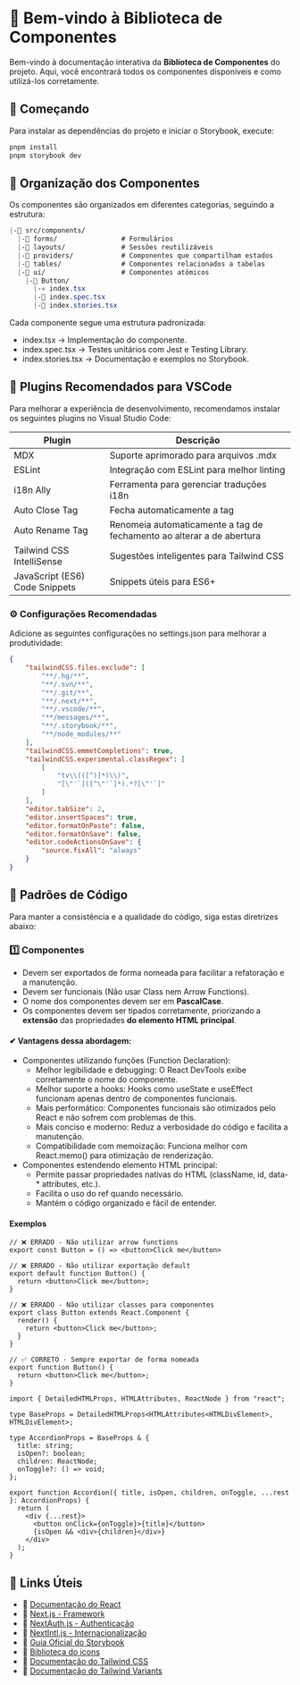 
<Meta title="Introducao" />

# 🌟 Bem-vindo à Biblioteca de Componentes

Bem-vindo à documentação interativa da **Biblioteca de Componentes** do projeto. Aqui, você encontrará todos os componentes disponíveis e como utilizá-los corretamente.

## 🚀 Começando

Para instalar as dependências do projeto e iniciar o Storybook, execute:

```bash
pnpm install
pnpm storybook dev
```

## 📂 Organização dos Componentes

Os componentes são organizados em diferentes categorias, seguindo a estrutura:

```scss
|-📂 src/components/
  |-📁 forms/                # Formulários
  |-📁 layouts/              # Sessões reutilizáveis
  |-📁 providers/            # Componentes que compartilham estados
  |-📁 tables/               # Componentes relacionados a tabelas
  |-📁 ui/                   # Componentes atômicos
    |-📁 Button/
      |-⚛️ index.tsx
      |-🧪 index.spec.tsx
      |-📖 index.stories.tsx
```

Cada componente segue uma estrutura padronizada:

- index.tsx → Implementação do componente.
- index.spec.tsx → Testes unitários com Jest e Testing Library.
- index.stories.tsx → Documentação e exemplos no Storybook.

## 🔌 Plugins Recomendados para VSCode
Para melhorar a experiência de desenvolvimento, recomendamos instalar os seguintes plugins no Visual Studio Code:

<table>
  <thead>
    <tr>
      <th>Plugin</th>
      <th>Descrição</th>
    </tr>
  </thead>
  <tbody>
    <tr>
      <td>MDX</td>
      <td>Suporte aprimorado para arquivos .mdx</td>
    </tr>
    <tr>
      <td>ESLint</td>
      <td>Integração com ESLint para melhor linting</td>
    </tr>
    <tr>
      <td>i18n Ally</td>
      <td>Ferramenta para gerenciar traduções i18n</td>
    </tr>
    <tr>
      <td>Auto Close Tag</td>
      <td>Fecha automaticamente a tag</td>
    </tr>
    <tr>
      <td>Auto Rename Tag</td>
      <td>Renomeia automaticamente a tag de fechamento ao alterar a de abertura</td>
    </tr>
    <tr>
      <td>Tailwind CSS IntelliSense</td>
      <td>Sugestões inteligentes para Tailwind CSS</td>
    </tr>
    <tr>
      <td>JavaScript (ES6) Code Snippets</td>
      <td>Snippets úteis para ES6+</td>
    </tr>
  </tbody>
</table>

### ⚙️ Configurações Recomendadas
Adicione as seguintes configurações no settings.json para melhorar a produtividade:

```json
{
    "tailwindCSS.files.exclude": [
        "**/.hg/**",
        "**/.svn/**",
        "**/.git/**",
        "**/.next/**",
        "**/.vscode/**",
        "**/messages/**",
        "**/.storybook/**",
        "**/node_modules/**"
    ],
    "tailwindCSS.emmetCompletions": true,
    "tailwindCSS.experimental.classRegex": [
        [
            "tv\\(([^)]*)\\)",
            "[\"'`]([^\"'`]*).*?[\"'`]"
        ]
    ],
    "editor.tabSize": 2,
    "editor.insertSpaces": true,
    "editor.formatOnPaste": false, 
    "editor.formatOnSave": false,
    "editor.codeActionsOnSave": { 
        "source.fixAll": "always"
    }
}
```

## 📌 Padrões de Código
Para manter a consistência e a qualidade do código, siga estas diretrizes abaixo:

### 1️⃣ Componentes
- Devem ser exportados de forma nomeada para facilitar a refatoração e a manutenção.
- Devem ser funcionais (Não usar Class nem Arrow Functions).
- O nome dos componentes devem ser em **PascalCase**.
- Os componentes devem ser tipados corretamente, priorizando a **extensão** das propriedades **do elemento HTML principal**.

#### ✔ Vantagens dessa abordagem:

- Componentes utilizando funções (Function Declaration):
  - Melhor legibilidade e debugging: O React DevTools exibe corretamente o nome do componente.
  - Melhor suporte a hooks: Hooks como useState e useEffect funcionam apenas dentro de componentes funcionais.
  - Mais performático: Componentes funcionais são otimizados pelo React e não sofrem com problemas de this.
  - Mais conciso e moderno: Reduz a verbosidade do código e facilita a manutenção.
  - Compatibilidade com memoização: Funciona melhor com React.memo() para otimização de renderização.
- Componentes estendendo elemento HTML principal:
  - Permite passar propriedades nativas do HTML (className, id, data-* attributes, etc.).
  - Facilita o uso do ref quando necessário.
  - Mantém o código organizado e fácil de entender.

#### Exemplos

```tsx
// ❌ ERRADO - Não utilizar arrow functions
export const Button = () => <button>Click me</button>

// ❌ ERRADO - Não utilizar exportação default
export default function Button() {
  return <button>Click me</button>;
}

// ❌ ERRADO - Não utilizar classes para componentes
export class Button extends React.Component {
  render() {
    return <button>Click me</button>;
  }
}

// ✅ CORRETO - Sempre exportar de forma nomeada
export function Button() {
  return <button>Click me</button>;
}
```

```tsx
import { DetailedHTMLProps, HTMLAttributes, ReactNode } from "react";

type BaseProps = DetailedHTMLProps<HTMLAttributes<HTMLDivElement>, HTMLDivElement>;

type AccordionProps = BaseProps & {
  title: string;
  isOpen?: boolean;
  children: ReactNode;
  onToggle?: () => void;
};

export function Accordion({ title, isOpen, children, onToggle, ...rest }: AccordionProps) {
  return (
    <div {...rest}>
      <button onClick={onToggle}>{title}</button>
      {isOpen && <div>{children}</div>}
    </div>
  );
}
```

## 🔗 Links Úteis

- 📖 [Documentação do React](https://pt-br.react.dev)
- 📖 [Next.js - Framework](https://nextjs.org/docs)
- 📖 [NextAuth.js - Authenticação](https://next-auth.js.org)
- 📖 [NextIntl.js - Internacionalização](https://nextjs.org/docs)
- 📖 [Guia Oficial do Storybook](https://storybook.js.org/)
- 📖 [Biblioteca do icons](https://react-icons.github.io/react-icons/search/)
- 📖 [Documentação do Tailwind CSS](https://tailwindcss.com/docs)
- 📖 [Documentação do Tailwind Variants](https://www.tailwind-variants.org)
